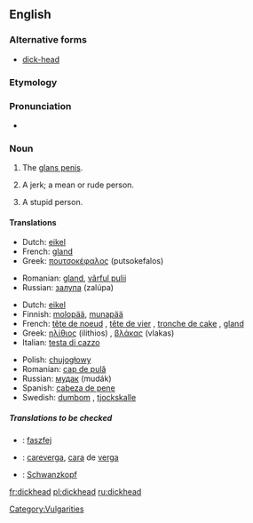 ==English==

===Alternative forms===
* [[dick-head]] <!--but "dick head" is wrong-->

===Etymology===
{{suffix|dick|head}}

===Pronunciation===
* {{audio|en-us-dickhead.ogg|Audio (US)}}

===Noun===
{{en-noun}}

# {{context|coarse slang}} The [[glans penis]].
# {{context|derogatory|coarse slang}} A jerk; a mean or rude person.
# {{context|derogatory|coarse slang}} A stupid person.

====Translations====
{{trans-top|(''slang'') glans penis}}
* Dutch: [[eikel]] {{m}}
* French: [[gland]] {{m}}
* Greek: [[πουτσοκέφαλος]] (putsokefalos) {{m}}
{{trans-mid}}
* Romanian: [[gland]], [[vârful pulii]]
* Russian: [[залупа]] (zalúpa) {{f}}
{{trans-bottom}}

{{trans-top|(''slang'') stupid person}}
* Dutch: [[eikel]] {{m}}
* Finnish: [[molopää]], [[munapää]]
* French: [[tête de noeud]] {{f}}, [[tête de vier]] {{f}}, [[tronche de cake]] {{f}}, [[gland]] {{m}}
* Greek: [[ηλίθιος]] (ilithios) {{m}}, [[βλάκας]] (vlakas) {{m}}
* Italian: [[testa di cazzo]] {{f}}<!--this is an idiomatic translation, even though it appears to be a verbatim one - Paul G, 2006-03-30-->
{{trans-mid}}
* Polish: [[chujogłowy]]
* Romanian: [[cap de pulă]]
* Russian: [[мудак]] (mudák) {{m}}
* Spanish: [[cabeza de pene]]
* Swedish: [[dumbom]] {{c}}, [[tjockskalle]] {{c}}
{{trans-bottom}}

=====Translations to be checked=====
<!--Remove this section once all of the translations below have been moved into the tables above.-->
{{checktrans}}
* {{ttbc|Hungarian}}: [[faszfej]]
* {{ttbc|Spanish}}: [[careverga]], [[cara]] de [[verga]]
* {{ttbc|German}}: [[Schwanzkopf]]

[[Category:Vulgarities]]

[[fr:dickhead]]
[[pl:dickhead]]
[[ru:dickhead]]